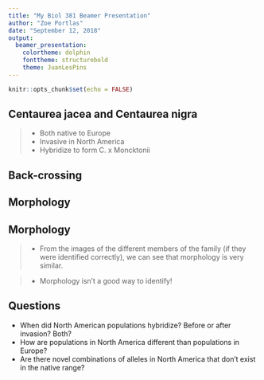 ```yaml
---
title: "My Biol 381 Beamer Presentation"
author: "Zoe Portlas"
date: "September 12, 2018"
output: 
  beamer_presentation: 
    colortheme: dolphin
    fonttheme: structurebold
    theme: JuanLesPins
---
```


```r
knitr::opts_chunk$set(echo = FALSE)
```

## Centaurea jacea and Centaurea nigra

> - Both native to Europe
> - Invasive in North America
> - Hybridize to form C. x Moncktonii

## Back-crossing

 \begin{picture}(320,250)
 \put(0,60){\includegraphics[height=6cm]{CentZoom.png}}
 \put(230,200){\begin{minipage}[t]{0.3\linewidth}
 {Centaurea jacea, Centaurea nigra, and Centaurea x moncktonii can all cross with each other, and this happens in invasive populations in North America.}
 \end{minipage}}
 \end{picture}

## Morphology

\begin{picture}(320,250)
 \put(0,160){\includegraphics[height=3cm]{Cjacea.jpg}}
 \put(175,120){\includegraphics[height=3cm]{Cnigra.jpg}}
 \put(50,50){\includegraphics[height=3cm]{Cmonck.jpg}}
 \put(15,150){\begin{minipage}[t]{1\linewidth}
 {Centaurea jacea}
 \end{minipage}}
 \put(195,110){\begin{minipage}[t]{1\linewidth}
 {Centaurea nigra}
 \end{minipage}}
 \put(40,40){\begin{minipage}[t]{1\linewidth}
 {Centaurea x moncktonii}
 \end{minipage}}
 \end{picture}

## Morphology

> - From the images of the different members of the family (if they were identified correctly), we can see that morphology is very similar.

\bigskip

> - \color{red} Morphology isn't a good way to identify!

## Questions

- When did North American populations hybridize? Before or after invasion? Both?
- How are populations in North America different than populations in Europe?
- Are there novel combinations of alleles in North America that don't exist in the native range?